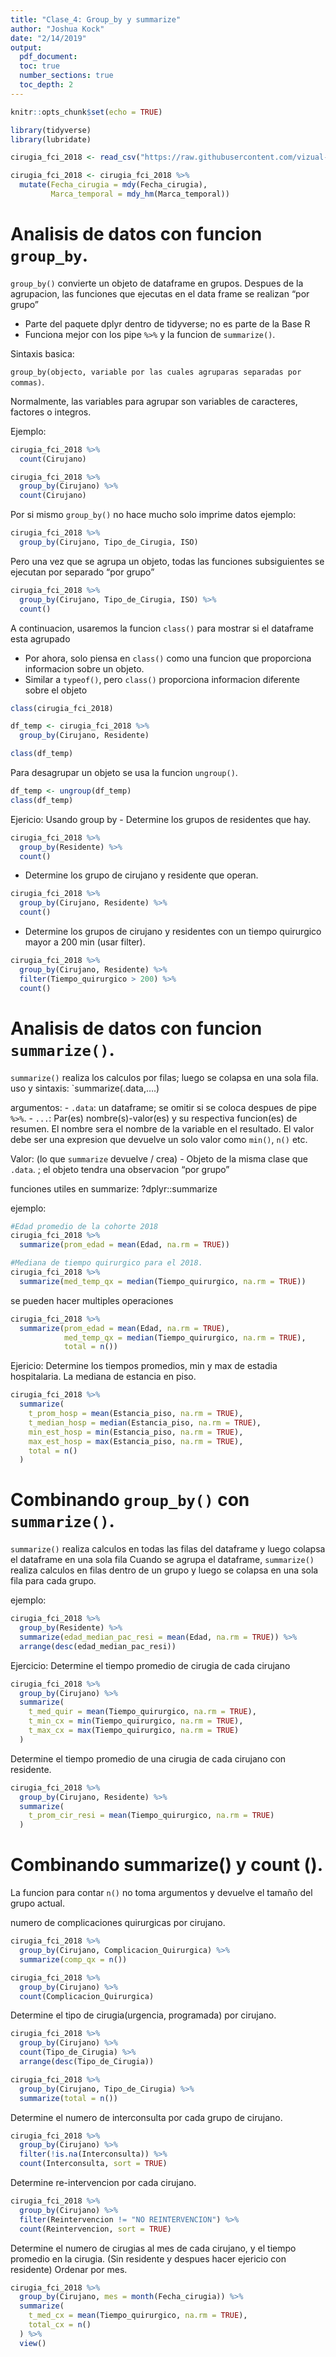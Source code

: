 ```yaml
---
title: "Clase_4: Group_by y summarize"
author: "Joshua Kock"
date: "2/14/2019"
output: 
  pdf_document:
  toc: true
  number_sections: true
  toc_depth: 2
---
```


```r
knitr::opts_chunk$set(echo = TRUE)
```

```r
library(tidyverse)
library(lubridate)
```

```r
cirugia_fci_2018 <- read_csv("https://raw.githubusercontent.com/vizual-wanderer/6071402_Electiva_II/master/Base_datos_electiva/Cirugia_fci_2018_limpia.csv")

cirugia_fci_2018 <- cirugia_fci_2018 %>% 
  mutate(Fecha_cirugia = mdy(Fecha_cirugia),
         Marca_temporal = mdy_hm(Marca_temporal))
```

# Analisis de datos con funcion `group_by`.

`group_by()` convierte un objeto de dataframe en grupos. 
Despues de la agrupacion, las funciones que ejecutas en el data frame se realizan "por grupo"

- Parte del paquete dplyr dentro de tidyverse; no es parte de la Base R
- Funciona mejor con los pipe `%>%` y la funcion de `summarize()`.

Sintaxis basica:

`group_by(objecto, variable por las cuales agruparas separadas por commas)`.

Normalmente, las variables para agrupar son variables de caracteres, factores o integros.

Ejemplo:
```r
cirugia_fci_2018 %>% 
  count(Cirujano)

cirugia_fci_2018 %>% 
  group_by(Cirujano) %>% 
  count(Cirujano)

```

Por si mismo `group_by()` no hace mucho solo imprime datos
ejemplo:
```r
cirugia_fci_2018 %>% 
  group_by(Cirujano, Tipo_de_Cirugia, ISO)
```

Pero una vez que se agrupa un objeto, todas las funciones subsiguientes se ejecutan por separado "por grupo"

```r
cirugia_fci_2018 %>% 
  group_by(Cirujano, Tipo_de_Cirugia, ISO) %>% 
  count()
```

A continuacion, usaremos la funcion `class()` para mostrar si el dataframe esta agrupado

- Por ahora, solo piensa en `class()` como una funcion que proporciona informacion sobre un objeto.
- Similar a `typeof()`, pero `class()` proporciona informacion diferente sobre el objeto
```r
class(cirugia_fci_2018)

df_temp <- cirugia_fci_2018 %>% 
  group_by(Cirujano, Residente)

class(df_temp)
```

Para desagrupar un objeto se usa la funcion `ungroup()`.
```r
df_temp <- ungroup(df_temp)
class(df_temp)
```

Ejericio:
Usando group by
- Determine los grupos de residentes que hay.
```r
cirugia_fci_2018 %>% 
  group_by(Residente) %>% 
  count()
```

- Determine los grupo de cirujano y residente que operan.
```r
cirugia_fci_2018 %>% 
  group_by(Cirujano, Residente) %>% 
  count()
```

- Determine los grupos de cirujano y residentes con un tiempo quirurgico mayor a 200 min (usar filter).
```r
cirugia_fci_2018 %>% 
  group_by(Cirujano, Residente) %>% 
  filter(Tiempo_quirurgico > 200) %>% 
  count()
```


# Analisis de datos con funcion `summarize()`.

`summarize()` realiza los calculos por filas; luego se colapsa en una sola fila.
uso y sintaxis: `summarize(.data,....)

argumentos: 
- `.data`: un dataframe; se omitir si se coloca despues de pipe `%>%`.
- `...`: Par(es) nombre(s)-valor(es) y su respectiva funcion(es) de resumen.
El nombre sera el nombre de la variable en el resultado.
El valor debe ser una expresion que devuelve un solo valor como `min()`, `n()` etc.

Valor: (lo que `summarize` devuelve / crea)
- Objeto de la misma clase que `.data`. ; el objeto tendra una observacion "por grupo"

funciones utiles en summarize:
?dplyr::summarize

ejemplo:
```r
#Edad promedio de la cohorte 2018
cirugia_fci_2018 %>% 
  summarize(prom_edad = mean(Edad, na.rm = TRUE))
```

```r
#Mediana de tiempo quirurgico para el 2018.
cirugia_fci_2018 %>% 
  summarize(med_temp_qx = median(Tiempo_quirurgico, na.rm = TRUE))
```

se pueden hacer multiples operaciones
```r
cirugia_fci_2018 %>% 
  summarize(prom_edad = mean(Edad, na.rm = TRUE),
            med_temp_qx = median(Tiempo_quirurgico, na.rm = TRUE),
            total = n())
```

Ejericio: 
Determine los tiempos promedios, min y max de estadia hospitalaria.
La mediana de estancia en piso.
```r
cirugia_fci_2018 %>% 
  summarize(
    t_prom_hosp = mean(Estancia_piso, na.rm = TRUE),
    t_median_hosp = median(Estancia_piso, na.rm = TRUE),
    min_est_hosp = min(Estancia_piso, na.rm = TRUE),
    max_est_hosp = max(Estancia_piso, na.rm = TRUE),
    total = n()
  )
```


# Combinando `group_by()` con `summarize()`.

`summarize()` realiza calculos en todas las filas del dataframe y luego colapsa el dataframe en una sola fila
Cuando se agrupa el dataframe, `summarize()` realiza calculos en filas dentro de un grupo y luego se colapsa en una sola fila para cada grupo.

ejemplo:
```r
cirugia_fci_2018 %>% 
  group_by(Residente) %>% 
  summarize(edad_median_pac_resi = mean(Edad, na.rm = TRUE)) %>% 
  arrange(desc(edad_median_pac_resi))
```

Ejercicio:
Determine el tiempo promedio de cirugia de cada cirujano
```r
cirugia_fci_2018 %>% 
  group_by(Cirujano) %>% 
  summarize(
    t_med_quir = mean(Tiempo_quirurgico, na.rm = TRUE),
    t_min_cx = min(Tiempo_quirurgico, na.rm = TRUE),
    t_max_cx = max(Tiempo_quirurgico, na.rm = TRUE)
  )
```

Determine el tiempo promedio de una cirugia de cada cirujano con residente.
```r
cirugia_fci_2018 %>% 
  group_by(Cirujano, Residente) %>% 
  summarize(
    t_prom_cir_resi = mean(Tiempo_quirurgico, na.rm = TRUE)
  )
```


# Combinando summarize() y count ().
La funcion para contar `n()` no toma argumentos y devuelve el tamaño del grupo actual.

numero de complicaciones quirurgicas por cirujano.
```r
cirugia_fci_2018 %>% 
  group_by(Cirujano, Complicacion_Quirurgica) %>% 
  summarize(comp_qx = n())

cirugia_fci_2018 %>% 
  group_by(Cirujano) %>% 
  count(Complicacion_Quirurgica)
```

Determine el tipo de cirugia(urgencia, programada) por cirujano.
```r
cirugia_fci_2018 %>% 
  group_by(Cirujano) %>% 
  count(Tipo_de_Cirugia) %>% 
  arrange(desc(Tipo_de_Cirugia))

cirugia_fci_2018 %>% 
  group_by(Cirujano, Tipo_de_Cirugia) %>% 
  summarize(total = n())
```

Determine el numero de interconsulta por cada grupo de cirujano.
```r
cirugia_fci_2018 %>% 
  group_by(Cirujano) %>%
  filter(!is.na(Interconsulta)) %>% 
  count(Interconsulta, sort = TRUE)
```

Determine re-intervencion por cada cirujano.
```r
cirugia_fci_2018 %>% 
  group_by(Cirujano) %>%
  filter(Reintervencion != "NO REINTERVENCION") %>% 
  count(Reintervencion, sort = TRUE)
```

Determine el numero de cirugias al mes de cada cirujano, y el tiempo promedio en la cirugia. (Sin residente y despues hacer ejericio con residente) Ordenar por mes.
```r
cirugia_fci_2018 %>% 
  group_by(Cirujano, mes = month(Fecha_cirugia)) %>%
  summarize(
    t_med_cx = mean(Tiempo_quirurgico, na.rm = TRUE),
    total_cx = n()
  ) %>% 
  view()
```
